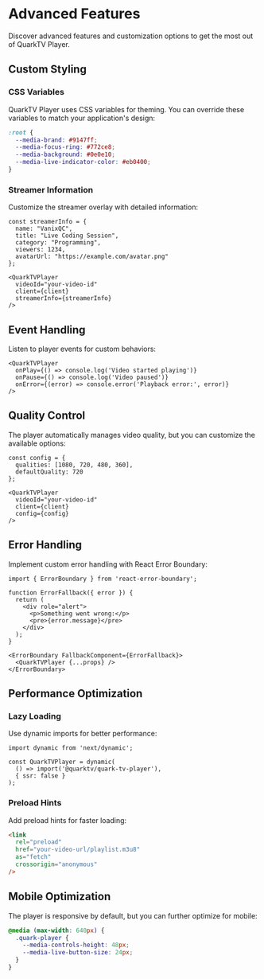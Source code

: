 # Advanced Features


<Callout emoji="⚡">
  Discover advanced features and customization options to get the most out of QuarkTV Player.
</Callout>

## Custom Styling

### CSS Variables

QuarkTV Player uses CSS variables for theming. You can override these variables to match your application's design:

```css
:root {
  --media-brand: #9147ff;
  --media-focus-ring: #772ce8;
  --media-background: #0e0e10;
  --media-live-indicator-color: #eb0400;
}
```

### Streamer Information

Customize the streamer overlay with detailed information:

```tsx
const streamerInfo = {
  name: "VanixQC",
  title: "Live Coding Session",
  category: "Programming",
  viewers: 1234,
  avatarUrl: "https://example.com/avatar.png"
};

<QuarkTVPlayer
  videoId="your-video-id"
  client={client}
  streamerInfo={streamerInfo}
/>
```

## Event Handling

Listen to player events for custom behaviors:

```tsx
<QuarkTVPlayer
  onPlay={() => console.log('Video started playing')}
  onPause={() => console.log('Video paused')}
  onError={(error) => console.error('Playback error:', error)}
/>
```

## Quality Control

The player automatically manages video quality, but you can customize the available options:

```tsx
const config = {
  qualities: [1080, 720, 480, 360],
  defaultQuality: 720
};

<QuarkTVPlayer
  videoId="your-video-id"
  client={client}
  config={config}
/>
```

## Error Handling

Implement custom error handling with React Error Boundary:

```tsx
import { ErrorBoundary } from 'react-error-boundary';

function ErrorFallback({ error }) {
  return (
    <div role="alert">
      <p>Something went wrong:</p>
      <pre>{error.message}</pre>
    </div>
  );
}

<ErrorBoundary FallbackComponent={ErrorFallback}>
  <QuarkTVPlayer {...props} />
</ErrorBoundary>
```

## Performance Optimization

### Lazy Loading

Use dynamic imports for better performance:

```tsx
import dynamic from 'next/dynamic';

const QuarkTVPlayer = dynamic(
  () => import('@quarktv/quark-tv-player'),
  { ssr: false }
);
```

### Preload Hints

Add preload hints for faster loading:

```html
<link 
  rel="preload" 
  href="your-video-url/playlist.m3u8" 
  as="fetch" 
  crossorigin="anonymous"
/>
```

## Mobile Optimization

The player is responsive by default, but you can further optimize for mobile:

```css
@media (max-width: 640px) {
  .quark-player {
    --media-controls-height: 48px;
    --media-live-button-size: 24px;
  }
}
``` 